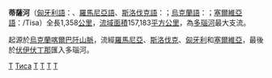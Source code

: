 {{NoteTA|G1=TO}}
{{Unreferenced|time=2015-09-22T01:22:26+00:00}}
{{Geobox River
<!-- *** Name section *** --> 
| name                        = 蒂薩河
| native_name                 =  
| other_name                  = {{lang|hu|Tisza}}<br />{{lang|ro|Tisa}} <br /> {{lang|uk|Тиса}}<br /> {{lang|sk|Tisa}} <br />{{lang|sr|Тиса}}/Tisa 
| other_name1                 =
<!-- *** Image *** --->
| image                       = Szeged-tisza3.jpg
| image_size                  = 300px
| image_caption               = 流經[[匈牙利|匈牙利]][[塞格德|塞格德]]的蒂薩河
<!-- *** Country etc. *** -->
| country_type                = 國家
| state_type                  =
| region_type                 =
| district_type               = 縣
| city_type                   = 村莊
| country                     = [[烏克蘭|烏克蘭]]、[[羅馬尼亞|羅馬尼亞]]、匈牙利、[[斯洛伐克|斯洛伐克]]、[[塞爾維亞|塞爾維亞]]
| country1                    =
| state                       = 
| state1                      = 
| region                      = 
| region1                     =
| district                    = 
| district1                   = 
| city                        = 
| city1                       = 
<!-- *** Geography *** -->
| length                      = 1358
| watershed                   = 157183
| discharge_location          = 
| discharge                   = 
| discharge_max               = 
| discharge_min               = 
| discharge1_location         = 
| discharge1                  = 
<!-- *** Source *** -->
| source_name                 = 
| source_location             = [[东喀尔巴阡山脉|东喀尔巴阡山脉]]
| source_district             =
| source_region               =
| source_state                = 
| source_country              = [[乌克兰|乌克兰]]
| source_lat_d                = 
| source_lat_m                = 
| source_lat_s                = 
| source_lat_NS               = 
| source_long_d               = 
| source_long_m               = 
| source_long_s               = 
| source_long_EW              = 
| source_elevation            = 2020
| source_length               = 
<!-- *** Mouth *** -->
| mouth_name                  = [[多瑙河|多瑙河]]
| mouth_location              = [[诺维萨德|诺维萨德]]下游
| mouth_district              =
| mouth_region                =
| mouth_state                 = 
| mouth_country               = 塞尔维亚
| mouth_lat_d                 = 
| mouth_lat_m                 = 
| mouth_lat_s                 = 
| mouth_lat_NS                = 
| mouth_long_d                = 
| mouth_long_m                = 
| mouth_long_s                = 
| mouth_long_EW               =
| mouth_elevation             = 
<!-- *** Tributaries *** -->
| tributary_left              = 
| tributary_left1             = 
| tributary_right             = 
| tributary_right1            = 
<!-- *** Free fields *** -->
| free                        =  
| free_type                   = Official River Code
<!-- *** Map section *** -->
| map                         = Thiz river.jpg
| map_size                    = 300px  
| map_caption                 = 蒂萨河和下游多瑙河}}

'''蒂薩河'''（[[匈牙利語|匈牙利語]]：{{lang|hu|Tisza}}、[[羅馬尼亞語|羅馬尼亞語]]、[[斯洛伐克語|斯洛伐克語]]：{{lang|ro|Tisa}}；[[烏克蘭語|烏克蘭語]]：{{lang|uk|Тиса}}；[[塞爾維亞語|塞爾維亞語]]：{{lang|sr|Тиса}}/Tisa）全長1,358[[公里|公里]]，[[流域|流域]][[面積|面積]]157,183[[平方公里|平方公里]]，為[[多瑙河|多瑙河]]最大支流。

起源於[[烏克蘭|烏克蘭]][[喀爾巴阡山脈|喀爾巴阡山脈]]，流經[[羅馬尼亞|羅馬尼亞]]、[[斯洛伐克|斯洛伐克]]、[[匈牙利|匈牙利]]和[[塞爾維亞|塞爾維亞]]，最後於[[伏伊伏丁那|伏伊伏丁那]]匯入多瑙河。

{{Danube}}

{{Authority control}}

[[Category:多瑙河支流|T]]
[[Category:外喀爾巴阡州河流|Тиса]]
[[Category:羅馬尼亞河流|T]]
[[Category:斯洛伐克河流|T]]
[[Category:匈牙利河流|T]]
[[Category:塞爾維亞河流|T]]